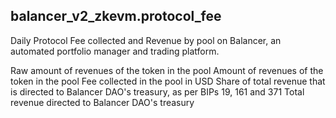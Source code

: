 ## balancer_v2_zkevm.protocol_fee 
Daily Protocol Fee collected and Revenue by pool on Balancer, an automated portfolio manager and trading platform.


<ParamField path="day">

</ParamField>
<ParamField path="pool_id">

</ParamField>
<ParamField path="pool_address">

</ParamField>
<ParamField path="pool_symbol">

</ParamField>
<ParamField path="version">

</ParamField>
<ParamField path="blockchain">

</ParamField>
<ParamField path="token_address">

</ParamField>
<ParamField path="token_symbol">

</ParamField>
<ParamField path="token_amount_raw">
Raw amount of revenues of the token in the pool
</ParamField>
<ParamField path="token_amount">
Amount of revenues of the token in the pool
</ParamField>
<ParamField path="protocol_fee_collected_usd">
Fee collected in the pool in USD
</ParamField>
<ParamField path="treasury_share">
Share of total revenue that is directed to Balancer DAO&#x27;s treasury, as per BIPs 19, 161 and 371
</ParamField>
<ParamField path="treasury_revenue_usd">
Total revenue directed to Balancer DAO&#x27;s treasury
</ParamField>
